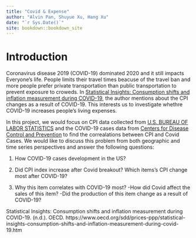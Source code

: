 ```yaml
--- 
title: "Covid & Expense"
author: "Alvin Pan, Shuyue Xu, Hang Xu"
date: "`r Sys.Date()`"
site: bookdown::bookdown_site
---
```


# Introduction

Coronavirus disease 2019 (COVID-19) dominated 2020 and it still impacts Everyone's life. People limits their travel times beacuse of the travel ban and more people prefer private transportation than public transportation to prevent exposure to croweds. In [Statistical Insights: Consumption shifts and inflation measurement during COVID-19](https://www.oecd.org/sdd/prices-ppp/statistical-insights-consumption-shifts-and-inflation-measurement-during-covid-19.htm), the author mentions about the CPI changes as a result of COVID-19. This interests us to investigate whethre COVID-19 increases people's living expenses.

In this project, we would focus on CPI data collected from [U.S. BUREAU OF LABOR STATISTICS](https://beta.bls.gov/labs/) and the COVID-19 cases data from [Centers for Disease Control and Prevention](https://www.cdc.gov/) to find the correalations between CPI and Covid Cases. We would like to discuss this problem from both geographic and time series perspectives and answer the following questions:

1. How COVID-19 cases development in the US?

2. Did CPI index increase after Covid breakout? Which items's CPI change most after COVID-19?

3. Why this item correlates with COVID-19 most?
   -How did Covid affect the sales of this item?
   -Did the production of this item change as a result of COVID-19?









Statistical Insights: Consumption shifts and inflation measurement during COVID-19. (n.d.). OECD. https://www.oecd.org/sdd/prices-ppp/statistical-insights-consumption-shifts-and-inflation-measurement-during-covid-19.htm